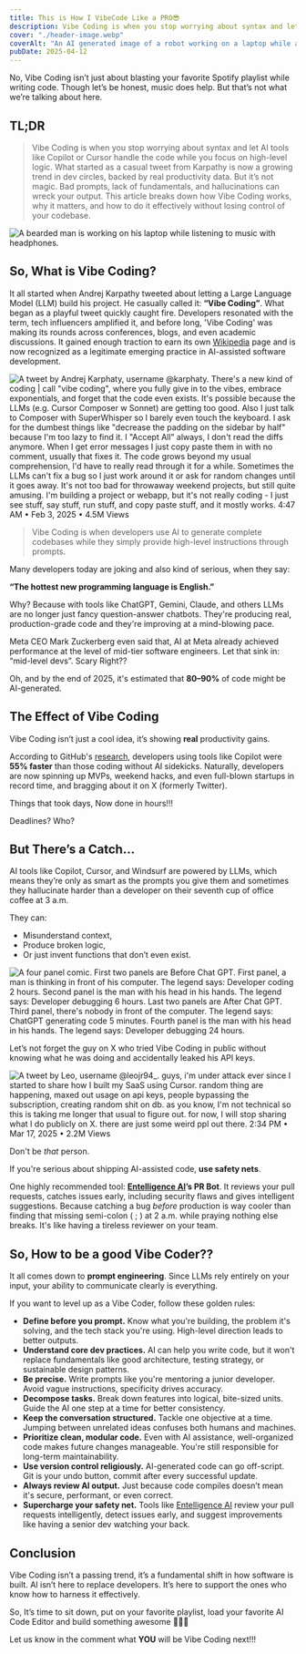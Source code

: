 ```yaml
---
title: This is How I VibeCode Like a PRO😎
description: Vibe Coding is when you stop worrying about syntax and let AI tools like Copilot or Cursor handle the code while you focus on high-level logic.
cover: "./header-image.webp"
coverAlt: "An AI generated image of a robot working on a laptop while a human is listening to music next to it."
pubDate: 2025-04-12
---
```



No, Vibe Coding isn’t just about blasting your favorite Spotify playlist while writing code. Though let’s be honest, music does help. But that’s not what we’re talking about here.

## TL;DR

> Vibe Coding is when you stop worrying about syntax and let AI tools like Copilot or Cursor handle the code while you focus on high-level logic. What started as a casual tweet from Karpathy is now a growing trend in dev circles, backed by real productivity data.
> But it’s not magic. Bad prompts, lack of fundamentals, and hallucinations can wreck your output. This article breaks down how Vibe Coding works, why it matters, and how to do it effectively without losing control of your codebase.

<Image
  src={manCoding}
  alt="A bearded man is working on his laptop while listening to music with headphones."
/>

## So, What is Vibe Coding?

It all started when Andrej Karpathy tweeted about letting a Large Language Model (LLM) build his project. He casually called it: **“Vibe Coding”**. What began as a playful tweet quickly caught fire. Developers resonated with the term, tech influencers amplified it, and before long, 'Vibe Coding' was making its rounds across conferences, blogs, and even academic discussions. It gained enough traction to earn its own [Wikipedia](https://en.wikipedia.org/wiki/Vibe_coding) page and is now recognized as a legitimate emerging practice in AI-assisted software development.

<Image
  src={andrej}
  alt="A tweet by Andrej Karphaty, username @karphaty. There's a new kind of coding | call &quot;vibe coding&quot;, where you fully give in to the vibes, embrace exponentials, and forget that the code even exists. It's possible because the LLMs (e.g. Cursor Composer w Sonnet) are getting too good. Also I just talk to Composer with SuperWhisper so l barely even touch the keyboard. I ask for the dumbest things like &quot;decrease the padding on the sidebar by half&quot; because I'm too lazy to find it. I &quot;Accept All&quot; always, I don't read the diffs anymore. When I get error messages I just copy paste them in with no comment, usually that fixes it. The code grows beyond my usual comprehension, l'd have to really read through it for a while. Sometimes the LLMs can't fix a bug so l just work around it or ask for random changes until it goes away. It's not too bad for throwaway weekend projects, but still quite amusing. I'm building a project or webapp, but it's not really coding - I just see stuff, say stuff, run stuff, and copy paste stuff, and it mostly works. 4:47 AM • Feb 3, 2025 • 4.5M Views"
/>

> Vibe Coding is when developers use AI to generate complete codebases while they simply provide high-level instructions through prompts.

Many developers today are joking and also kind of serious, when they say:

**“The hottest new programming language is English.”**

Why? Because with tools like ChatGPT, Gemini, Claude, and others LLMs are no longer just fancy question-answer chatbots. They're producing real, production-grade code and they're improving at a mind-blowing pace.

Meta CEO Mark Zuckerberg even said that, AI at Meta already achieved performance at the level of mid-tier software engineers. Let that sink in: “mid-level devs”. Scary Right??

Oh, and by the end of 2025, it's estimated that **80–90%** of code might be AI-generated.

## The Effect of Vibe Coding

Vibe Coding isn’t just a cool idea, it’s showing **real** productivity gains.

According to GitHub's [research](https://github.blog/news-insights/research/research-quantifying-github-copilots-impact-on-developer-productivity-and-happiness/), developers using tools like Copilot were **55% faster** than those coding without AI sidekicks. Naturally, developers are now spinning up MVPs, weekend hacks, and even full-blown startups in record time, and bragging about it on X (formerly Twitter).

Things that took days, Now done in hours!!!

Deadlines? Who?

## But There’s a Catch…

AI tools like Copilot, Cursor, and Windsurf are powered by LLMs, which means they’re only as smart as the prompts you give them and sometimes they hallucinate harder than a developer on their seventh cup of office coffee at 3 a.m.

They can:

- Misunderstand context,
- Produce broken logic,
- Or just invent functions that don’t even exist.

<Image
  src={chatgpt}
  alt="A four panel comic. First two panels are Before Chat GPT. First panel, a man is thinking in front of his computer. The legend says: Developer coding 2 hours. Second panel is the man with his head in his hands. The legend says: Developer debugging 6 hours. Last two panels are After Chat GPT. Third panel, there's nobody in front of the computer. The legend says: ChatGPT generating code 5 minutes. Fourth panel is the man with his head in his hands. The legend says: Developer debugging 24 hours."
/>

Let’s not forget the guy on X who tried Vibe Coding in public without knowing what he was doing and accidentally leaked his API keys.

<Image
  src={leo}
  alt="A tweet by Leo, username @leojr94_. guys, i'm under attack ever since I started to share how I built my SaaS using Cursor. random thing are happening, maxed out usage on api keys, people bypassing the subscription, creating random shit on db. as you know, I'm not technical so this is taking me longer that usual to figure out. for now, I will stop sharing what I do publicly on X. there are just some weird ppl out there. 2:34 PM • Mar 17, 2025 • 2.2M Views"
/>

Don't be _that_ person.

If you're serious about shipping AI-assisted code, **use safety nets**.

One highly recommended tool: **[Entelligence AI](https://dub.sh/9xiauBT)’s PR Bot**. It reviews your pull requests, catches issues early, including security flaws and gives intelligent suggestions. Because catching a bug _before_ production is way cooler than finding that missing semi-colon ( ; ) at 2 a.m. while praying nothing else breaks. It's like having a tireless reviewer on your team.

## So, How to be a good Vibe Coder??

It all comes down to **prompt engineering**. Since LLMs rely entirely on your input, your ability to communicate clearly is everything.

If you want to level up as a Vibe Coder, follow these golden rules:

- **Define before you prompt.** Know what you're building, the problem it's solving, and the tech stack you're using. High-level direction leads to better outputs.
- **Understand core dev practices.** AI can help you write code, but it won't replace fundamentals like good architecture, testing strategy, or sustainable design patterns.
- **Be precise.** Write prompts like you're mentoring a junior developer. Avoid vague instructions, specificity drives accuracy.
- **Decompose tasks.** Break down features into logical, bite-sized units. Guide the AI one step at a time for better consistency.
- **Keep the conversation structured.** Tackle one objective at a time. Jumping between unrelated ideas confuses both humans and machines.
- **Prioritize clean, modular code.** Even with AI assistance, well-organized code makes future changes manageable. You're still responsible for long-term maintainability.
- **Use version control religiously.** AI-generated code can go off-script. Git is your undo button, commit after every successful update.
- **Always review AI output.** Just because code compiles doesn’t mean it's secure, performant, or even correct.
- **Supercharge your safety net.** Tools like [Entelligence AI](https://dub.sh/9xiauBT) review your pull requests intelligently, detect issues early, and suggest improvements like having a senior dev watching your back.

## Conclusion

Vibe Coding isn’t a passing trend, it’s a fundamental shift in how software is built. AI isn’t here to replace developers. It’s here to support the ones who know how to harness it effectively.

So, It’s time to sit down, put on your favorite playlist, load your favorite AI Code Editor and build something awesome 🚀🚀🚀

Let us know in the comment what **YOU** will be Vibe Coding next!!!
